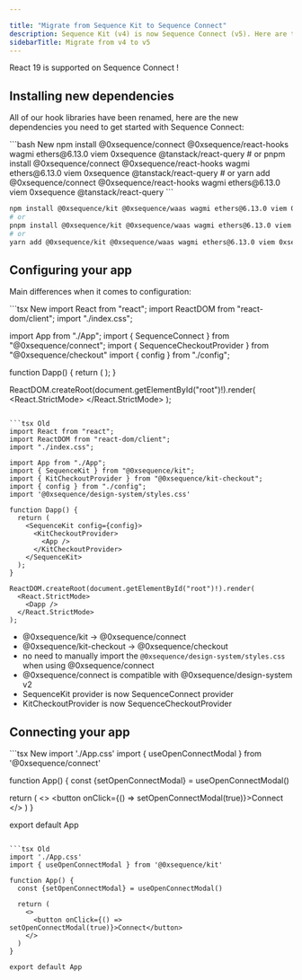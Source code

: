 ```yaml
---

title: "Migrate from Sequence Kit to Sequence Connect"
description: Sequence Kit (v4) is now Sequence Connect (v5). Here are the biggest changes.
sidebarTitle: Migrate from v4 to v5
---
```


<Note>
  React 19 is supported on Sequence Connect !
</Note>

## Installing new dependencies

All of our hook libraries have been renamed, here are the new dependencies you need to get started with Sequence Connect:

<CodeGroup>
```bash New 
npm install @0xsequence/connect @0xsequence/react-hooks wagmi ethers@6.13.0 viem 0xsequence @tanstack/react-query
# or
pnpm install @0xsequence/connect @0xsequence/react-hooks wagmi ethers@6.13.0 viem 0xsequence @tanstack/react-query
# or
yarn add @0xsequence/connect @0xsequence/react-hooks wagmi ethers@6.13.0 viem 0xsequence @tanstack/react-query
```

```bash Old
npm install @0xsequence/kit @0xsequence/waas wagmi ethers@6.13.0 viem 0xsequence @0xsequence/design-system@^1.9.0 motion @tanstack/react-query
# or
pnpm install @0xsequence/kit @0xsequence/waas wagmi ethers@6.13.0 viem 0xsequence @0xsequence/design-system@^1.9.0 motion @tanstack/react-query
# or
yarn add @0xsequence/kit @0xsequence/waas wagmi ethers@6.13.0 viem 0xsequence @0xsequence/design-system@^1.9.0 motion @tanstack/react-query
```
</CodeGroup>

## Configuring your app

Main differences when it comes to configuration:

<CodeGroup>
```tsx New
import React from "react";
import ReactDOM from "react-dom/client";
import "./index.css"; 

import App from "./App";
import { SequenceConnect } from "@0xsequence/connect";
import { SequenceCheckoutProvider } from "@0xsequence/checkout"
import { config } from "./config";

function Dapp() {
  return (
    <SequenceConnect config={config}>
      <SequenceCheckoutProvider>
          <App />
      </SequenceCheckoutProvider>
    </SequenceConnect>
  );
}

ReactDOM.createRoot(document.getElementById("root")!).render(
  <React.StrictMode>
    <Dapp />
  </React.StrictMode>
);
```

```tsx Old
import React from "react";
import ReactDOM from "react-dom/client";
import "./index.css";

import App from "./App";
import { SequenceKit } from "@0xsequence/kit";
import { KitCheckoutProvider } from "@0xsequence/kit-checkout";
import { config } from "./config";
import '@0xsequence/design-system/styles.css'

function Dapp() {
  return (
    <SequenceKit config={config}>
      <KitCheckoutProvider>
        <App />
      </KitCheckoutProvider>
    </SequenceKit>
  );
}

ReactDOM.createRoot(document.getElementById("root")!).render(
  <React.StrictMode>
    <Dapp />
  </React.StrictMode>
);
```
</CodeGroup>

- @0xsequence/kit -> @0xsequence/connect
- @0xsequence/kit-checkout -> @0xsequence/checkout
- no need to manually import the `@0xsequence/design-system/styles.css` when using @0xsequence/connect
- @0xsequence/connect is compatible with @0xsequence/design-system v2
- SequenceKit provider is now SequenceConnect provider
- KitCheckoutProvider is now SequenceCheckoutProvider

## Connecting your app 


<CodeGroup>
```tsx New
import './App.css'
import { useOpenConnectModal } from '@0xsequence/connect'

function App() {
  const {setOpenConnectModal} = useOpenConnectModal()
  
  return (
    <>
      <button onClick={() => setOpenConnectModal(true)}>Connect</button>
    </>
  )
}

export default App
```

```tsx Old
import './App.css'
import { useOpenConnectModal } from '@0xsequence/kit'

function App() {
  const {setOpenConnectModal} = useOpenConnectModal()
  
  return (
    <>
      <button onClick={() => setOpenConnectModal(true)}>Connect</button>
    </>
  )
}

export default App
```
</CodeGroup>